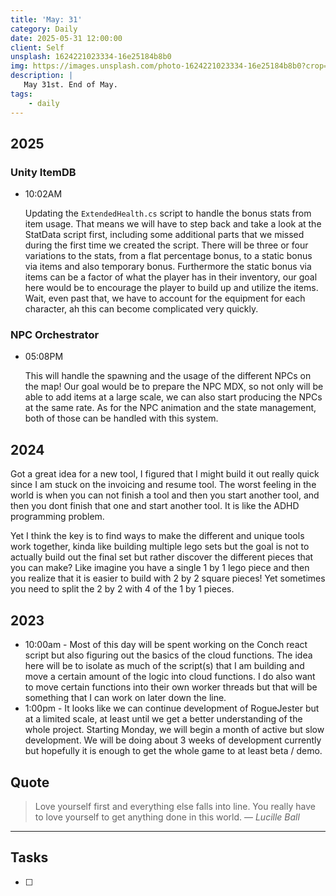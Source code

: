 ```yaml
---
title: 'May: 31'
category: Daily
date: 2025-05-31 12:00:00
client: Self
unsplash: 1624221023334-16e25184b8b0
img: https://images.unsplash.com/photo-1624221023334-16e25184b8b0?crop=entropy&cs=srgb&fm=jpg&ixid=MnwzNjM5Nzd8MHwxfHJhbmRvbXx8fHx8fHx8fDE2ODE3NDg2ODY&ixlib=rb-4.0.3&q=85
description: |
   May 31st. End of May.
tags:
    - daily
---
```


<Adsense />


## 2025

### Unity ItemDB

-   10:02AM

    Updating the `ExtendedHealth.cs` script to handle the bonus stats from item usage.
    That means we will have to step back and take a look at the StatData script first, including some additional parts that we missed during the first time we created the script.
    There will be three or four variations to the stats, from a flat percentage bonus, to a static bonus via items and also temporary bonus.
    Furthermore the static bonus via items can be a factor of what the player has in their inventory, our goal here would be to encourage the player to build up and utilize the items.
    Wait, even past that, we have to account for the equipment for each character, ah this can become complicated very quickly.

### NPC Orchestrator

-   05:08PM

    This will handle the spawning and the usage of the different NPCs on the map!
    Our goal would be to prepare the NPC MDX, so not only will be able to add items at a large scale, we can also start producing the NPCs at the same rate.
    As for the NPC animation and the state management, both of those can be handled with this system.


## 2024

Got a great idea for a new tool, I figured that I might build it out really quick since I am stuck on the invoicing and resume tool.
The worst feeling in the world is when you can not finish a tool and then you start another tool, and then you dont finish that one and start another tool.
It is like the ADHD programming problem.

Yet I think the key is to find ways to make the different and unique tools work together, kinda like building multiple lego sets but the goal is not to actually build out the final set but rather discover the different pieces that you can make?
Like imagine you have a single 1 by 1 lego piece and then you realize that it is easier to build with 2 by 2 square pieces! Yet sometimes you need to split the 2 by 2 with 4 of the 1 by 1 pieces.


## 2023

- 10:00am - Most of this day will be spent working on the Conch react script but also figuring out the basics of the cloud functions. The idea here will be to isolate as much of the script(s) that I am building and move a certain amount of the logic into cloud functions. I do also want to move certain functions into their own worker threads but that will be something that I can work on later down the line.
- 1:00pm - It looks like we can continue development of RogueJester but at a limited scale, at least until we get a better understanding of the whole project. Starting Monday, we will begin a month of active but slow development. We will be doing about 3 weeks of development currently but hopefully it is enough to get the whole game to at least beta / demo.

## Quote

> Love yourself first and everything else falls into line. You really have to love yourself to get anything done in this world.
> — <cite>Lucille Ball</cite>

---

## Tasks

- [ ]